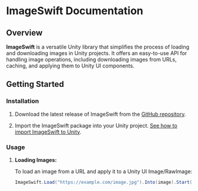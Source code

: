 # ImageSwift Documentation

## Overview

**ImageSwift** is a versatile Unity library that simplifies the process of loading and downloading images in Unity projects. It offers an easy-to-use API for handling image operations, including downloading images from URLs, caching, and applying them to Unity UI components.

## Getting Started

### Installation

1. Download the latest release of ImageSwift from the [GitHub repository](https://github.com/your-username/ImageSwift/releases).

2. Import the ImageSwift package into your Unity project. [See how to import ImageSwift to Unity](/installation).

### Usage

1. **Loading Images:**

   To load an image from a URL and apply it to a Unity UI Image/RawImage:

   ```csharp
   ImageSwift.Load("https://example.com/image.jpg").Into(image).Start();
